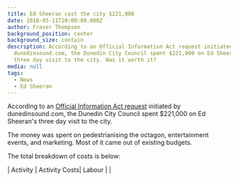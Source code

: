 ```yaml
---
title: Ed Sheeran cost the city $221,000
date: 2018-05-11T20:00:00.000Z
author: Fraser Thompson
background_position: center
background_size: contain
description: According to an Official Information Act request initiated by
  dunedinsound.com, the Dunedin City Council spent $221,000 on Ed Sheeran's
  three day visit to the city. Was it worth it?
media: null
tags:
  - News
  - Ed Sheeran
---
```



According to an [Official Information Act request](https://fyi.org.nz/request/7560-total-amount-of-money-spent-on-ed-sheeran-s-visit?nocache=incoming-25156) initiated by dunedinsound.com, the Dunedin City Council spent $221,000 on Ed Sheeran's three day visit to the city.

The money was spent on pedestrianising the octagon, entertainment events, and marketing. Most of it came out of existing budgets.

The total breakdown of costs is below:

| Activity | Activity Costs| Labour |
|
